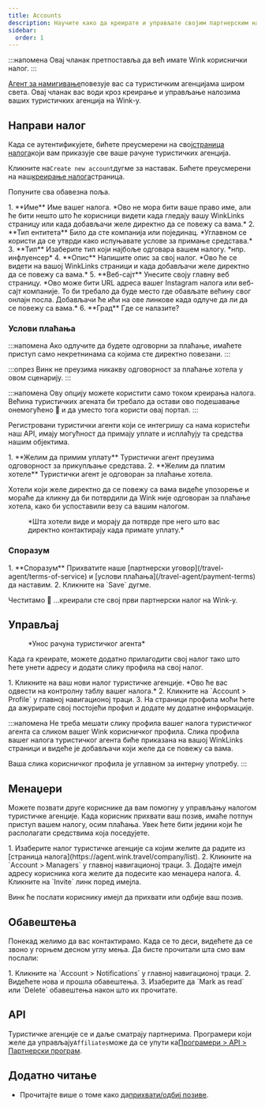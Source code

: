 ```yaml
---
title: Accounts
description: Научите како да креирате и управљате својим партнерским налозима на Wink-у.
sidebar:
  order: 1
---
```


:::напомена
Овај чланак претпоставља да већ имате Wink кориснички налог.
:::

[Агент за намигивање](https://agent.wink.travel)повезује вас са туристичким агенцијама широм света. Овај чланак вас води кроз креирање и управљање налозима ваших туристичких агенција на Wink-у.

## Направи налог

Када се аутентификујете, бићете преусмерени на свој[страница налога](https://agent.wink.travel/company/list)који вам приказује све ваше рачуне туристичких агенција.

Кликните на`Create new account`дугме за наставак. Бићете преусмерени на наш[креирање налога](https://agent.wink.travel/company/create)страница.

Попуните сва обавезна поља.

<Steps>
  1. **Име** Име вашег налога. *Ово не мора бити ваше право име, али ће бити нешто што ће корисници видети када гледају вашу WinkLinks страницу или када добављачи желе директно да се повежу са вама.*
  2. **Тип ентитета** Било да сте компанија или појединац. *Углавном се користи да се утврди како испуњавате услове за примање средстава.*
  3. **Тип** Изаберите тип који најбоље одговара вашем налогу. *нпр. инфлуенсер*
  4. **Опис** Напишите опис за свој налог. *Ово ће се видети на вашој WinkLinks страници и када добављачи желе директно да се повежу са вама.*
  5. **Веб-сајт** Унесите своју главну веб страницу. *Ово може бити URL адреса вашег Instagram налога или веб-сајт компаније. То би требало да буде место где обављате већину свог онлајн посла. Добављачи ће ићи на ове линкове када одлуче да ли да се повежу са вама.*
  6. **Град** Где се налазите?
</Steps>


### Услови плаћања

:::напомена
Ако одлучите да будете одговорни за плаћање, имаћете приступ само некретнинама са којима сте директно повезани.
:::

:::опрез
Винк не преузима никакву одговорност за плаћање хотела у овом сценарију.
:::

:::напомена
Ову опцију можете користити само током креирања налога. Већина туристичких агената би требало да остави ово подешавање онемогућено 🛑 и да уместо тога користи овај портал.
:::

Регистровани туристички агенти који се интегришу са нама користећи наш API, имају могућност да примају уплате и исплаћују та средства нашим објектима.

<Steps>
  1. **Желим да примим уплату** Туристички агент преузима одговорност за прикупљање средстава.
  2. **Желим да платим хотеле** Туристички агент је одговоран за плаћање хотела.
</Steps>


Хотели који желе директно да се повежу са вама видеће упозорење и мораће да кликну да би потврдили да Wink није одговоран за плаћање хотела, како би успоставили везу са вашим налогом.

<figure>
  <CloudinaryImage width="700" height="220" resize="scale" quality="best" alt="Потврда о односу TA са некретнином" src="academy/property-ta-agreement" errorImage="noimage_opaque_nyrtl0.png" />

  <figcaption>*Шта хотели виде и морају да потврде пре него што вас директно контактирају када примате уплату.*</figcaption>
</figure>


### Споразум

<Steps>
  1. **Споразум** Прихватите наше [партнерски уговор](/travel-agent/terms-of-service) и [услови плаћања](/travel-agent/payment-terms) да наставим.
  2. Кликните на `Save` дугме.
</Steps>


Честитамо 🎉 ...креирали сте свој први партнерски налог на Wink-у.

## Управљај

<figure>
  <CloudinaryImage width="350" height="445" resize="scale" quality="best" alt="Рачун туристичког агента" src="academy/travel-agent" errorImage="noimage_opaque_nyrtl0.png" />

  <figcaption>*Унос рачуна туристичког агента*</figcaption>
</figure>


Када га креирате, можете додатно прилагодити свој налог тако што ћете унети адресу и додати слику профила на свој налог.

<Steps>
  1. Кликните на ваш нови налог туристичке агенције. *Ово ће вас одвести на контролну таблу вашег налога.*
  2. Кликните на `Account > Profile` у главној навигационој траци.
  3. На страници профила моћи ћете да ажурирате свој постојећи профил и додате му додатне информације.
</Steps>


:::напомена
Не треба мешати слику профила вашег налога туристичког агента са сликом вашег Wink корисничког профила. Слика профила вашег налога туристичког агента биће приказана на вашој WinkLinks страници и видеће је добављачи који желе да се повежу са вама.

Ваша слика корисничког профила је углавном за интерну употребу.
:::

## Менаџери

Можете позвати друге кориснике да вам помогну у управљању налогом туристичке агенције. Када корисник прихвати ваш позив, имаће потпун приступ вашем налогу, осим плаћања. Увек ћете бити једини који ће располагати средствима која поседујете.

<Steps>
  1. Изаберите налог туристичке агенције са којим желите да радите из [страница налога](https://agent.wink.travel/company/list).
  2. Кликните на `Account > Managers` у главној навигационој траци.
  3. Додајте имејл адресу корисника кога желите да подесите као менаџера налога.
  4. Кликните на `Invite` линк поред имејла.
</Steps>


Винк ће послати кориснику имејл да прихвати или одбије ваш позив.

## Обавештења

Понекад желимо да вас контактирамо. Када се то деси, видећете да се звоно у горњем десном углу мења.
Да бисте прочитали шта смо вам послали:

<Steps>
  1. Кликните на `Account > Notifications` у главној навигационој траци.
  2. Видећете нова и прошла обавештења.
  3. Изаберите да `Mark as read` или `Delete` обавештења након што их прочитате.
</Steps>


## API

Туристичке агенције се и даље сматрају партнерима. Програмери који желе да управљају`Affiliates`може да се упути ка[Програмери > API > Партнерски програм](/developers/apis/#affiliate-api).

## Додатно читање

* Прочитајте више о томе како да[прихвати/одбиј позиве](/user/invites).

